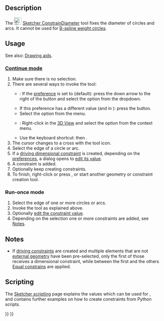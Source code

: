 <languages/>
<translate>

<!--T:7-->
{{Docnav
|[[Sketcher_ConstrainRadius|Radius]]
|[[Sketcher_ConstrainAngle|Angle]]
|[[Sketcher_Workbench|Sketcher]]
|IconL=Sketcher_ConstrainRadius.svg
|IconR=Sketcher_ConstrainAngle.svg
|IconC=Workbench_Sketcher.svg
}}

<!--T:1-->
{{GuiCommand
|Name=Sketcher ConstrainDiameter
|MenuLocation=Sketch → Sketcher constraints → Constrain diameter
|Workbenches=[[Sketcher_Workbench|Sketcher]]
|Shortcut={{KEY|K}} {{KEY|O}}
|Version=0.18
|SeeAlso=[[Sketcher_ConstrainRadiam|Sketcher ConstrainRadiam]], [[Sketcher_ConstrainRadius|Sketcher ConstrainRadius]]
}}

==Description== <!--T:2-->

<!--T:6-->
The [[Image:Sketcher_ConstrainDiameter.svg|24px]] [[Sketcher_ConstrainDiameter|Sketcher ConstrainDiameter]] tool fixes the diameter of circles and arcs. It cannot be used for [[Sketcher_CreateBSpline#Notes|B-spline weight circles]].

==Usage== <!--T:3-->

<!--T:11-->
See also: [[Sketcher_Workbench#Drawing_aids|Drawing aids]].

===[[Sketcher_Workbench#Continue_modes|Continue mode]]=== <!--T:12-->

<!--T:4-->
# Make sure there is no selection.
# There are several ways to invoke the tool:
#* {{Version|1.0}}: If the {{MenuCommand|Dimensioning constraints}} [[Sketcher_Preferences#General|preference]] is set to {{Value|Single tool}} (default): press the down arrow to the right of the {{Button|[[Image:Sketcher_Dimension.svg||x16px]][[Image:Toolbar_flyout_arrow.svg|x16px]]}} button and select the {{MenuCommand|[[Image:Sketcher_ConstrainDiameter.svg|16px]] Constrain diameter}} option from the dropdown.
#* If this preference has a different value (and in {{VersionMinus|0.21}}): press the {{Button|[[Image:Sketcher_ConstrainDiameter.svg|16px]] [[Sketcher_ConstrainDiameter|Constrain diameter]]}} button.
#* Select the {{MenuCommand|Sketch → Sketcher constraints → [[Image:Sketcher_ConstrainDiameter.svg|16px]] Constrain diameter}} option from the menu.
#* {{Version|1.0}}: Right-click in the [[3D_View|3D View]] and select the {{MenuCommand|Dimension → [[Image:Sketcher_ConstrainDiameter.svg|16px]] Constrain diameter}} option from the context menu.
#* Use the keyboard shortcut: {{KEY|K}} then {{KEY|O}}.
# The cursor changes to a cross with the tool icon.
# Select the edge of a circle or arc.
# If a [[Sketcher_ToggleDrivingConstraint|driving dimensional constraint]] is created, depending on the [[Sketcher_Preferences#Display|preferences]], a dialog opens to [[Sketcher_Workbench#Edit_constraints|edit its value]].
# A constraint is added.
# Optionally keep creating constraints.
# To finish, right-click or press {{KEY|Esc}}, or start another geometry or constraint creation tool.

===Run-once mode=== <!--T:13-->

<!--T:14-->
# Select the edge of one or more circles or arcs.
# Invoke the tool as explained above.
# Optionally [[Sketcher_Workbench#Edit_constraints|edit the constraint value]].
# Depending on the selection one or more constraints are added, see [[#Notes|Notes]].

==Notes== <!--T:15-->

<!--T:16-->
* If [[Sketcher_ToggleDrivingConstraint|driving constraints]] are created and multiple elements that are not [[Sketcher_External|external geometry]] have been pre-selected, only the first of those receives a dimensional constraint, while between the first and the others [[Sketcher_ConstrainEqual|Equal constrains]] are applied.

== Scripting == <!--T:9-->

</translate>
{{Code|code=Sketch.addConstraint(Sketcher.Constraint('Diameter', ArcOrCircle, App.Units.Quantity('123.0 mm')))}}
<translate>

<!--T:10-->
The [[Sketcher_scripting|Sketcher scripting]] page explains the values which can be used for {{incode|ArcOrCircle}}, and contains further examples on how to create constraints from Python scripts.


<!--T:8-->
{{Docnav
|[[Sketcher_ConstrainRadius|Radius]]
|[[Sketcher_ConstrainAngle|Angle]]
|[[Sketcher_Workbench|Sketcher]]
|IconL=Sketcher_ConstrainRadius.svg
|IconR=Sketcher_ConstrainAngle.svg
|IconC=Workbench_Sketcher.svg
}}

</translate>
{{Sketcher_Tools_navi{{#translation:}}}}
{{Userdocnavi{{#translation:}}}}